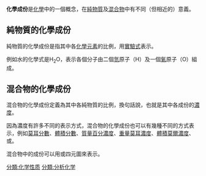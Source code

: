 {{Unreferenced|time=2021-06-18T08:13:08+00:00}}
'''化學成份'''是[[化學|化學]]中的一個概念，在[[純物質|純物質]]及[[混合物|混合物]]中有不同（但相近的）意義。

==純物質的化學成份==
純物質的化學成份是指其中各[[化學元素|化學元素]]的比例，用[[實驗式|實驗式]]表示。

例如水的化學式是H<sub>2</sub>O，表示各個分子由二個[[氫|氫]]原子（H）及一個[[氧|氧]]原子（O）組成。
 
==混合物的化學成份==
混合物的化學成份定義為其中各純物質的比例，換句話說，也就是其中各成份的[[濃度|濃度]]。
 
因為濃度有許多不同的表示方式，混合物的化學成份也可以有幾種不同的方式表示，例如[[莫耳分數|莫耳分數]]、[[體積分數|體積分數]]、[[質量百分濃度|質量百分濃度]]、[[重量莫耳濃度|重量莫耳濃度]]、[[體積莫爾濃度|體積莫爾濃度]]、{{link-en|當量莫耳濃度|normality}}或{{le|混合比例|Mixing ratio}}。

混合物中的成份可以用{{le|三元圖|Ternary plot}}或四元圖來表示。

{{化學小作品}}

[[分類:化学性质|分類:化学性质]]
[[分類:分析化学|分類:分析化学]]